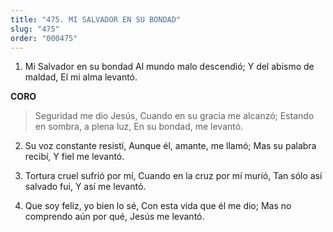 ```yaml
---
title: "475. MI SALVADOR EN SU BONDAD"
slug: "475"
order: "000475"
---
```

1. Mi Salvador en su bondad Al mundo malo descendió; Y del abismo de maldad, El mi alma levantó.

**CORO**

> Seguridad me dio Jesús,
Cuando en su gracia me alcanzó; Estando en sombra, a plena luz, En su bondad, me levantó.

2. Su voz constante resistí, Aunque él, amante, me llamó; Mas su palabra recibí,
Y fiel me levantó.

3. Tortura cruel sufrió por mí, Cuando en la cruz por mí murió, Tan sólo así salvado fui,
Y así me levantó.

4. Que soy feliz, yo bien lo sé, Con esta vida que él me dio;
Mas no comprendo aún por qué, Jesús me levantó.
